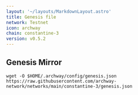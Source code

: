 ```yaml
---
layout: '~/layouts/MarkdownLayout.astro'
title: Genesis file
network: Testnet
icon: archway
chain: constantine-3
version: v0.5.2
---
```

## Genesis Mirror

```
wget -O $HOME/.archway/config/genesis.json https://raw.githubusercontent.com/archway-network/networks/main/constantine-3/genesis.json
```

